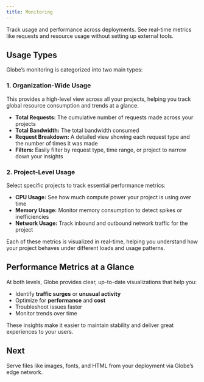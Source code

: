 ```yaml
---
title: Monitoring
---
```


Track usage and performance across deployments. See real-time metrics like requests and resource usage without setting up external tools.

## Usage Types

Globe’s monitoring is categorized into two main types:

### 1. Organization-Wide Usage

This provides a high-level view across all your projects, helping you track global resource consumption and trends at a glance.

- **Total Requests:** The cumulative number of requests made across your projects
- **Total Bandwidth:** The total bandwidth consumed
- **Request Breakdown:** A detailed view showing each request type and the number of times it was made
- **Filters:** Easily filter by request type, time range, or project to narrow down your insights

### 2. Project-Level Usage

Select specific projects to track essential performance metrics:

- **CPU Usage:** See how much compute power your project is using over time
- **Memory Usage:** Monitor memory consumption to detect spikes or inefficiencies
- **Network Usage:** Track inbound and outbound network traffic for the project

Each of these metrics is visualized in real-time, helping you understand how your project behaves under different loads and usage patterns.

## Performance Metrics at a Glance

At both levels, Globe provides clear, up-to-date visualizations that help you:

- Identify **traffic surges** or **unusual activity**
- Optimize for **performance** and **cost**
- Troubleshoot issues faster
- Monitor trends over time

These insights make it easier to maintain stability and deliver great experiences to your users.

## Next

Serve files like images, fonts, and HTML from your deployment via Globe’s edge network.
